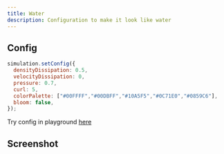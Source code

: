 ```yaml
---
title: Water
description: Configuration to make it look like water
---
```


## Config

```javascript
simulation.setConfig({
  densityDissipation: 0.5,
  velocityDissipation: 0,
  pressure: 0.7,
  curl: 5,
  colorPalette: ["#00FFFF","#00DBFF","#10A5F5","#0C71E0","#0859C6"],
  bloom: false,
});
```

Try config in playground [here]()

## Screenshot
